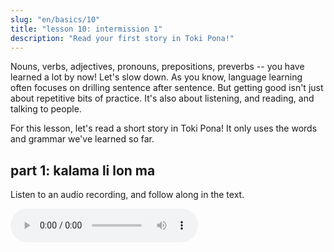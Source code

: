 ```yaml
---
slug: "en/basics/10"
title: "lesson 10: intermission 1"
description: "Read your first story in Toki Pona!"
---
```


Nouns, verbs, adjectives, pronouns, prepositions, preverbs -- you have learned a lot by now! Let's slow down. As you know, language learning often focuses on drilling sentence after sentence. But getting good isn't just about repetitive bits of practice. It's also about listening, and reading, and talking to people.

For this lesson, let's read a short story in Toki Pona! It only uses the words and grammar we've learned so far.

## part 1: kalama li lon ma

Listen to an audio recording, and follow along in the text. 

<audio controls src="https://raw.githubusercontent.com/wasona/wasona/main/public/audio/story-1.mp3" />

After you're done listening, try to read the text aloud. See if you can follow the meaning of the text!

<details open class="sp-details">
<summary>in sitelen pona</summary>

󱥢󱤧󱤬󱤰󱤗  
󱥂󱥆󱤧󱥢󱦐󱤰󱥱󱤰󱥱󱦑  
󱥢󱦐󱤰󱥱󱤰󱥱󱦑󱤧󱤢󱥔  
󱤗󱤧󱤈󱤉󱤢󱥆<br />

󱤕󱤾󱥣󱤧󱤖  
󱤢󱤧󱥶󱥧󱥢  
󱥢󱤧󱥷󱥡󱤉󱤕<br />

</details>

<details open>
<summary>in sitelen Lasina</summary>

soweli li lon ma kasi.  
nimi ona li soweli Mumu.  
soweli Mumu li lape pona.  
kasi li awen e lape ona.  

kalama nasa suli li kama.  
lape li weka tan soweli.  
soweli li wile sona e kalama.

</details>

Once you're done practicing reading and listening, you can check the translation!

<details>
<summary>translation</summary>

There was a deer in the forest.  
Her name was Mumu.  
Mumu was fast asleep.  
Trees protected her sleep.  

There came a strange loud noise.  
The deer woke up.  
She wanted to find out more about the noise.

</details>

## part 2: waso li kalama

<audio controls src="https://raw.githubusercontent.com/wasona/wasona/main/public/audio/story-2.mp3" />

<details open class="sp-details">
<summary>in sitelen pona</summary>

󱥴󱤨󱤧󱤖  
󱥂󱥆󱤧󱥴󱦐󱥣󱤍󱤑󱥱󱦑  
󱥢󱤧󱤮󱤉󱥆  
󱥢󱤧󱤖󱥡󱤉󱥁  
󱤕󱥵󱤧󱥧󱥴󱥁<br />

󱥴󱤧󱥷󱤶  
󱥷󱥆󱤧󱥣  
󱥆󱤧󱤕󱥣󱥧󱥁<br />

</details>

<details open>
<summary>in sitelen Lasina</summary>

waso lili li kama.  
nimi ona li waso Siju.  
soweli li lukin e ona.  
soweli li kama sona e ni:  
kalama wawa li tan waso ni.

waso li wile moku.  
wile ona li suli.  
ona li kalama suli tan ni.

</details>

<details>
<summary>translation</summary>

There came a little sparrow.  
His name was Siju.  
The deer looked at the sparrow.  
She learned this:  
the noise came from this bird.

The sparrow was hungry.  
He was desperate.  
And so he cried out.

</details>

## part 3: waso li moku pona

<audio controls src="https://raw.githubusercontent.com/wasona/wasona/main/public/audio/story-3.mp3" />

<details open class="sp-details">
<summary>in sitelen pona</summary>

󱥁󱤧󱤍󱥩󱥢󱦐󱤰󱥱󱤰󱥱󱦑  
󱥢󱤧󱥷󱥔󱤉󱥴  
󱥢󱤧󱥌󱤉󱥑󱥣󱥩󱥆<br />

󱥴󱤧󱤶󱤉󱥑  
󱥁󱤧󱥔󱥩󱥆<br />

</details>

<details open>
<summary>in sitelen Lasina</summary>

ni li ike tawa soweli Mumu.  
soweli li wile pona e waso.  
soweli li pana e pipi suli tawa ona.

waso li moku e pipi.  
ni li pona tawa ona.

</details>

<details>
<summary>translation</summary>

This saddened Mumu.  
The deer wanted to help the sparrow.  
She fed him a large caterpillar.

The sparrow ate the bug.  
This satisfied his hunger.

</details>

You may notice the translation isn't quite as literal as the example sentences! This is common. Once you have a story that spans several sentences, they start to help each other along.

Did any Toki Pona sentences or translations give you pause? Perhaps you still don't fully understand them? Good! That, too, is part of learning. This is where the community comes along. Join an active Toki Pona group, show them the sentences, and ask for advice. There are always people who will gladly help!

* [kama sona](https://discord.gg/ChC6qtVsSE) is a Discord server that accommodates new learners!
* [ma pona](https://discord.gg/6zkugJFU4x) is a more general-purpose Discord server. It's a good place to go for community creations and big events.

